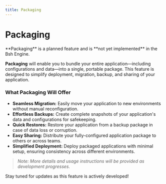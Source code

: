 ```yaml
---
title: Packaging
---
```



# Packaging

<Callout>
    **Packaging** is a planned feature and is **not yet implemented** in the Bsh Engine.
</Callout>

**Packaging** will enable you to bundle your entire application—including configurations and data—into a single, portable package. This feature is designed to simplify deployment, migration, backup, and sharing of your application.

### What Packaging Will Offer

- **Seamless Migration:** Easily move your application to new environments without manual reconfiguration.
- **Effortless Backups:** Create complete snapshots of your application's data and configurations for safekeeping.
- **Quick Restores:** Restore your application from a backup package in case of data loss or corruption.
- **Easy Sharing:** Distribute your fully-configured application package to others or across teams.
- **Simplified Deployment:** Deploy packaged applications with minimal setup, ensuring consistency across different environments.

> *Note: More details and usage instructions will be provided as development progresses.*

Stay tuned for updates as this feature is actively developed!
